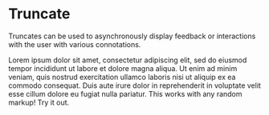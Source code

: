 
<Meta
  title="Core|Molecules/Truncate"
  component={Truncate}
  decorators={[withKnobs]}
/>

# Truncate

<StoryStatus status="ready" />

Truncates can be used to asynchronously display feedback or interactions
with the user with various connotations.

<Preview withSource="open">
  <Story name="Truncate">
    <Truncate lines={number('Lines', 2)} onTruncate={action('On Truncate')}>
      Lorem ipsum dolor sit amet, consectetur adipiscing elit, sed do eiusmod
      tempor incididunt ut labore et dolore magna aliqua. Ut enim ad minim
      veniam, quis nostrud exercitation ullamco laboris nisi ut aliquip ex ea
      commodo consequat. Duis aute irure dolor in reprehenderit in voluptate
      velit esse cillum dolore eu fugiat nulla pariatur.
    </Truncate>
  </Story>
</Preview>

<Props story="Truncate" of={Truncate} />

<Preview withSource="open">
  <Story name="Truncate Markup">
    <Truncate lines={number('Lines', 1)}>
      This works with <Text>any</Text> <Text>random</Text> markup! Try it out.
    </Truncate>
  </Story>
</Preview>
